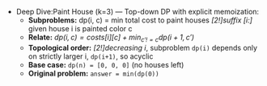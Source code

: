 - Deep Dive:Paint House (k=3) — Top-down DP with explicit memoization:
    - **Subproblems:** dp(i, c) = min total cost to paint houses *[2!]suffix [i:]* given house i is painted color c
    - **Relate:** *$dp(i, c) = costs[i][c] + \min_{c'!=c} dp(i+1, c')$*
    - **Topological order:** *[2!]decreasing i*, subproblem `dp(i)` depends only on strictly larger i, `dp(i+1)`, so acyclic
    - **Base case:** `dp(n) = [0, 0, 0]` (no houses left)
    - **Original problem:** `answer = min(dp(0))`